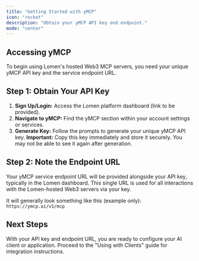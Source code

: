 ```yaml
---
title: "Getting Started with yMCP"
icon: "rocket"
description: "Obtain your yMCP API key and endpoint."
mode: "center"
---
```


## Accessing yMCP

To begin using Lomen's hosted Web3 MCP servers, you need your unique yMCP API key and the service endpoint URL.

## Step 1: Obtain Your API Key

1.  **Sign Up/Login:** Access the Lomen platform dashboard (link to be provided).
2.  **Navigate to yMCP:** Find the yMCP section within your account settings or services.
3.  **Generate Key:** Follow the prompts to generate your unique yMCP API key. **Important:** Copy this key immediately and store it securely. You may not be able to see it again after generation.

## Step 2: Note the Endpoint URL

Your yMCP service endpoint URL will be provided alongside your API key, typically in the Lomen dashboard. This single URL is used for all interactions with the Lomen-hosted Web3 servers via your key.

It will generally look something like this (example only):
`https://ymcp.ai/v1/mcp`

## Next Steps

With your API key and endpoint URL, you are ready to configure your AI client or application. Proceed to the "Using with Clients" guide for integration instructions.
